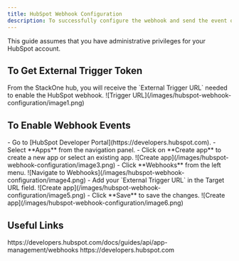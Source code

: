 ```yaml
---
title: HubSpot Webhook Configuration
description: To successfully configure the webhook and send the event on action.
---
```


<Warning>
  This guide assumes that you have administrative privileges for your HubSpot account.
</Warning>

## To Get External Trigger Token
<Steps>
  <Step title="To get the External Trigger Token">
     From the StackOne hub, you will receive the `External Trigger URL` needed to enable the HubSpot webhook.
    <Frame>
     ![Trigger URL](/images/hubspot-webhook-configuration/image1.png)
    </Frame>
  </Step>
</Steps>

## To Enable Webhook Events
<Steps>
  <Step title="Create or Use a HubSpot App">
   - Go to [HubSpot Developer Portal](https://developers.hubspot.com).
   - Select **Apps** from the navigation panel.
   - Click on **Create app** to create a new app or select an existing app.
   <Frame>
     ![Create app](/images/hubspot-webhook-configuration/image3.png)
    </Frame>
  </Step>
  <Step title="Navigate to Webhooks">
     - Click **Webhooks** from the left menu.
     <Frame>
     ![Navigate to Webhooks](/images/hubspot-webhook-configuration/image4.png)
    </Frame>
  </Step>
  <Step title="Set the Webhook URL">
     - Add your `External Trigger URL` in the Target URL field.
     <Frame>
     ![Create app](/images/hubspot-webhook-configuration/image5.png)
    </Frame>
     - Click **Save** to save the changes.
     <Frame>
     ![Create app](/images/hubspot-webhook-configuration/image6.png)
    </Frame>
  </Step>
</Steps>

<IntegrationFooter />

## Useful Links
<Card title="API Reference" icon="link" href="https://developers.hubspot.com/docs/guides/api/app-management/webhooks">
    https://developers.hubspot.com/docs/guides/api/app-management/webhooks
</Card>
<Card title="HubSpot Developer Portal" icon="link" href="https://developers.hubspot.com">
    https://developers.hubspot.com
</Card>